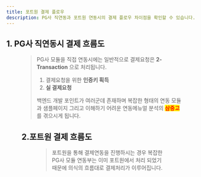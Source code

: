 ```yaml
---
title: 포트원 결제 플로우
description: PG사 직연동과 포트원 연동시의 결제 플로우 차이점을 확인할 수 있습니다.
---
```




## 1. PG사 직연동시 결제 흐름도

<Figure src={image1} caption="PG사 직연동 결제 플로우" />

> PG사 모듈을 직접 연동시에는 일반적으로 결제요청은 **2-Transaction** 으로 처리됩니다.
>
> 1. 결제요청을 위한 **인증키 획득**
> 2. **실 결제요청**
>
> 백엔드 개발 포인트가 여러군데 존재하며 복잡한 형태의 연동 모듈과 샘플페이지 그리고 이해하기 어려운 연동메뉴얼 분석의 <mark style="color:red;">**삼중고**</mark>를 겪으시게 됩니다.

## 2.포트원 결제 흐름도

<Figure src={image2} caption="포트원 결제 플로우" />

> 포트원을 통해 결제연동을 진행하시는 경우 복잡한 PG사 모듈 연동부는 이미 포트원에서 처리 되었기 때문에 의식의 흐름대로 결제처리가 이루어집니다.
